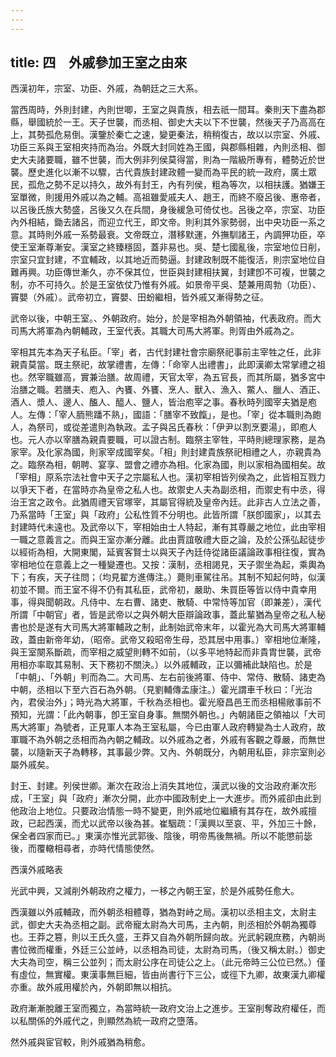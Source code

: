 ```yaml
---
---
---
```

title: 四　外戚參加王室之由來
---




西漢初年，宗室、功臣、外戚，為朝廷之三大系。

當西周時，外則封建，內則世唧，王室之與貴族，相去祇一間耳。秦則天下盡為郡縣，舉國統於一王。天子世襲，而丞相、御史大夫以下不世襲，然後天子乃高高在上，其勢孤危易倒。漢鑒於秦亡之速，變更秦法，稍稍復古，故以以宗室、外戚、功臣三系與王室相夾持而為治。外既大封同姓為王國，與郡縣相雜，內則丞相、御史大夫諸要職，雖不世襲，而大例非列侯莫得當，則為一階級所專有，體勢近於世襲。歷史進化以漸不以驟，古代貴族封建政體一變而為平民的統一政府，廣土眾民，孤危之勢不足以持久，故外有封王，內有列侯，粗為等次，以相扶護。猶嫌王室單微，則援用外戚以為之輔。高祖雖愛戚夫人、趙王，而終不廢呂後、惠帝者，以呂後氏族大勢盛，呂後又久在兵間，身後緩急可倚仗也。呂後之卒，宗室、功臣內外相結，鋤去諸呂，而迎立代王，即文帝。則利其外家勢弱，出中央功臣一系之意。其時則外戚一系勢最衰。文帝既立，潛移默運，外撫馴諸王，內調狎功臣，卒使王室漸尊漸安。漢室之終臻穩固，蓋非易也。吳、楚七國亂後，宗室地位日削，宗室只宜封建，不宜輔政，以其地近而勢逼。封建政制既不能復活，則宗室地位自難再興。功臣傳世漸久，亦不保其位，世臣與封建相扶翼，封建卽不可複，世襲之制，亦不可持久。於是王室依仗乃惟有外戚。如景帝平吳、楚兼用周勃（功臣）、竇嬰（外戚）。武帝初立，竇嬰、田蚡繼相，皆外戚又漸得勢之征。

武帝以後，中朝王室。、外朝政府。始分，於是宰相為外朝領袖，代表政府。而大司馬大將軍為內朝輔政，王室代表。其職大司馬大將軍。則胥由外戚為之。

宰相其先本為天子私臣。「宰」者，古代封建社會宗廟祭祀事前主宰牲之任，此非親貴莫當。既主祭祀，故掌禮書，左傳：「命宰人出禮書」，此即漢卿太常掌禮之祖也。然宰職雖高，實兼治膳。故周禮，天官太宰，為五官長，而其所屬，猶多宮中治膳之職。若膳夫、庖入、內饔、外饔、烹人、獸入、漁入、鱉人、臘人、酒正、酒人、漿人、邊人、醢人、醯人、鹽人，皆治庖宰之事。春秋時列國宰夫猶是庖人。左傳：「宰人胹熊蹯不熟」，國語：「膳宰不致餼」，是也。「宰」從本職則為皰人，為祭司，或從差遣則為執政。孟子與呂氏春秋：「伊尹以割烹要湯」，即庖人也。元人亦以宰膳為親貴要職，可以證古制。臨祭主宰牲，平時則總理家務，是為家宰。及化家為國，則家宰成國宰矣。「相」則封建貴族祭祀相禮之人，亦親貴為之。臨祭為相，朝聘、宴享、盟會之禮亦為相。化家為國，則以家相為國相矣。故「宰相」原系宗法社會中天子之宗屬私人也。漢初宰相皆列侯為之，此皆相互戮力以爭天下者，在當時亦為皇帝之私人也。故禦史人夫為副丞相，而禦史有中丞，得治王宮之政令。此猶周禮天官塚宰，其屬官得統及皇帝內廷。此非古人立法之善，乃系當時「王室」與「政府」公私性質不分明也。此皆所謂「朕卽國家」，以其去封建時代未遠也。及武帝以下，宰相始由士人特起，漸有其尊嚴之地位，此由宰相一職之意義言之。而與王室亦漸分離。此由賈誼敬禮大臣之論，及於公孫弘起徒步以經術為相，大開東閣，延賓客賢士以與天子內廷侍從諸臣議論政事相往復，實為宰相地位在意義上之一種變遷也。又按：漢制，丞相謁見，天子禦坐為起，乘輿為下；有疾，天子往問；（均見翟方進傳注。）薨則車駕往吊。其制不知起何時，似漢初並不爾。而王室不得不仍有其私臣，武帝初，嚴助、朱買臣等皆以侍中貴幸用事，得與聞朝政。凡侍中、左右曹、諸吏、散騎、中常恃等加官（即兼差），漢代所謂「中朝官」者，皆是武帝以之與外朝大臣辯論政事，蓋此輩猶為皇帝之私人秘書也於是遂有大司馬大將軍輔政之制，此制始武帝末年，以霍光為大司馬大將軍輔政，蓋由新帝年幼，（昭帝。武帝又殺昭帝生母，恐其居中用事。）宰相地位漸隆，與王室闋系斷疏，而宰相之威望則轉不如前，（以多平地特起而非貴胄世襲，武帝用相亦率取其易制、天下務初不關決。）以外戚輔政，正以彌補此缺陷也。於是「中朝」、「外朝」判而為二。大司馬、左右前後將軍、侍中、常侍、散騎、諸吏為中朝，丞相以下至六百石為外朝。（見劉輔傳孟康注。）霍光謂車千秋曰：「光治內，君侯治外」；時光為大將軍，千秋為丞相也。霍光廢昌邑王而丞相楊敞事前不預知，光謂：「此內朝事，卽王室自身事。無關外朝也。」內朝諸臣之領袖以「大司馬大將軍」為號者，正見軍人本為王室私屬，今已由軍人政府轉變為士人政府，故軍職不為外朝之丞相而為內朝之輔政。以外戚為之者，外戚有客觀之尊嚴，而無世襲，以隨新天子為轉移，其事最少弊。又內、外朝既分，內朝用私臣，非宗室則必屬外戚矣。

封王、封建。列侯世卿。漸次在政治上消失其地位，漢武以後的文治政府漸次形成，「王室」與「政府」漸次分開，此亦中國政制史上一大進步。而外戚卻由此到他政治上地位。只要政治情態一時不變更，則外戚地位繼續有其存在，故外戚擅政，已起西漢，而尤以武帝以後為甚。崔駰疏：「漢興以至哀、平，外加三十餘，保全者四家而已。」東漢亦惟光武郭後、陰後，明帝馬後無禍。所以不能懲前毖後，而覆轍相尋者，亦時代情態使然。



西漢外戚略表

光武中興，又減削外朝政府之權力，一移之內朝王室，於是外戚勢任愈大。

西漢雖以外戚輔政，而外朝丞相體尊，猶為對峙之局。漢初以丞相主文，太尉主武，御史大夫為丞相之副。武帝寵太尉為大司馬，主內朝，則丞相於外朝為獨尊也。王莽之篡，則以王氏久盛，王莽又自為外朝所歸向故。光武躬親庶務，內朝尚書位微而權重，外廷三公並峙，以丞相為司徒，太尉為司馬，（後又稱太尉。）御史大夫為司空，稱三公並列；而太尉公序在司徒公之上。（此元帝時三公位已然。）僅有虛位，無實權。東漢事無巨細，皆由尚書行下三公，或徑下九卿，故東漢九卿權亦重。故外戚用權於內，外朝即無以相抗。

政府漸漸脫離王室而獨立，為當時統一政府文治上之進步。王室削奪政府權任，而以私關係的外戚代之，則顯然為統一政府之墮落。

然外戚與宦官較，則外戚猶為稍愈。